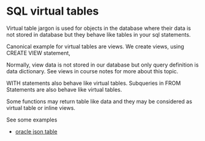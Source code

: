 # SQL virtual tables


Virtual table jargon is used for objects in the database where their data is not stored in database but they behave like tables in your sql statements.

Canonical example for virtual tables are views.
We create views, using CREATE VIEW statement, 

Normally, view data is not stored in our database but only query definition is data dictionary.
See views in course notes for more about this topic.


WITH statements also behave like virtual tables.
Subqueries in FROM Statements are also behave like virtual tables.

Some functions may return table like data and they may be considered as virtual table or inline views.


See some examples

- [oracle json table](https://docs.oracle.com/en/database/oracle/oracle-database/23/adjsn/sql-json-function-json_table.html)

